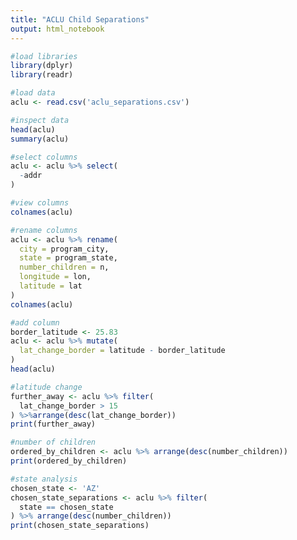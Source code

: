 ```yaml
---
title: "ACLU Child Separations"
output: html_notebook
---
```


```r
#load libraries
library(dplyr)
library(readr)
```
```r
#load data
aclu <- read.csv('aclu_separations.csv')
```
```r
#inspect data
head(aclu)
summary(aclu)
```
```r
#select columns
aclu <- aclu %>% select(
  -addr
)
```
```r
#view columns
colnames(aclu)
```
```r
#rename columns
aclu <- aclu %>% rename(
  city = program_city,
  state = program_state,
  number_children = n,
  longitude = lon,
  latitude = lat
)
colnames(aclu)
```
```r
#add column
border_latitude <- 25.83
aclu <- aclu %>% mutate(
  lat_change_border = latitude - border_latitude
)
head(aclu)
```
```r
#latitude change
further_away <- aclu %>% filter(
  lat_change_border > 15
) %>%arrange(desc(lat_change_border))
print(further_away)
```
```r
#number of children
ordered_by_children <- aclu %>% arrange(desc(number_children))
print(ordered_by_children)
```
```r
#state analysis
chosen_state <- 'AZ'
chosen_state_separations <- aclu %>% filter(
  state == chosen_state
) %>% arrange(desc(number_children))
print(chosen_state_separations)
```

